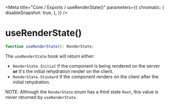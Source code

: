 
<Meta
  title="Core / Exports / useRenderState()"
  parameters={{
        chromatic: {
            disableSnapshot: true,
        },
    }}
/>

# useRenderState()

```ts
function useRenderState(): RenderState;
```

The `useRenderState` hook will return either:

* `RenderState.Initial` if the component is being rendered on the server **or** it's
  the initial rehydration render on the client.
* `RenderState.Standard` if the component renders on the client after the initial
  rehydration.

NOTE: Although the `RenderState` enum has a third state `Root`, this value is never
returned by `useRenderState`.
